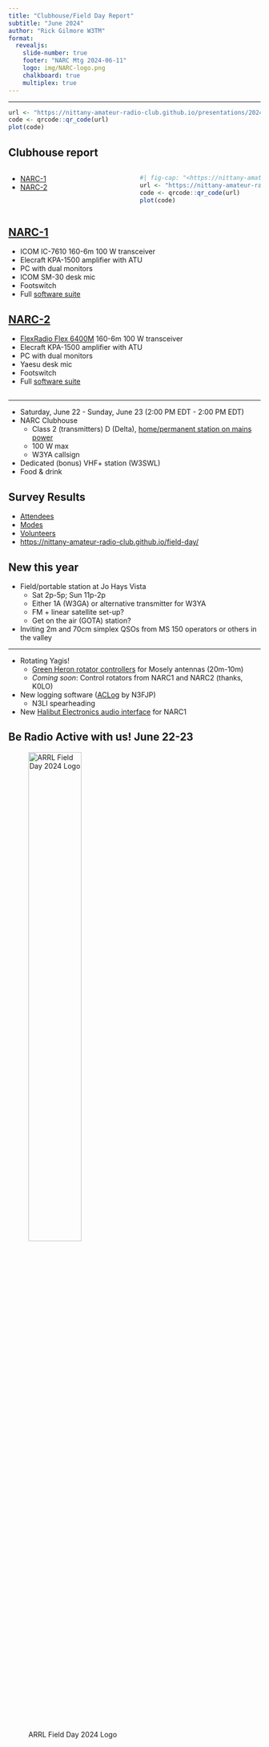 ```yaml
---
title: "Clubhouse/Field Day Report"
subtitle: "June 2024"
author: "Rick Gilmore W3TM"
format: 
  revealjs:
    slide-number: true
    footer: "NARC Mtg 2024-06-11"
    logo: img/NARC-logo.png
    chalkboard: true
    multiplex: true
---
```


---

```r
url <- "https://nittany-amateur-radio-club.github.io/presentations/2024-06-11-clubhouse-rpt"
code <- qrcode::qr_code(url)
plot(code)
```

## Clubhouse report

:::: {.columns}
::: {.column width="50%"}
- [NARC-1](https://nittany-amateur-radio-club.github.io/clubhouse/narc1.html)
- [NARC-2](https://nittany-amateur-radio-club.github.io/clubhouse/narc2.html)
:::

::: {.column width="50%"}
```r
#| fig-cap: "<https://nittany-amateur-radio-club.github.io/clubhouse>"
url <- "https://nittany-amateur-radio-club.github.io/clubhouse"
code <- qrcode::qr_code(url)
plot(code)
```
:::
::::

## [NARC-1](https://nittany-amateur-radio-club.github.io/clubhouse/narc1.html)

- ICOM IC-7610 160-6m 100 W transceiver
- Elecraft KPA-1500 amplifier with ATU
- PC with dual monitors
- ICOM SM-30 desk mic
- Footswitch
- Full [software suite](https://nittany-amateur-radio-club.github.io/clubhouse/narc2.html#software-summary)

## [NARC-2](https://nittany-amateur-radio-club.github.io/clubhouse/narc2.html)

- [FlexRadio Flex 6400M](https://nittany-amateur-radio-club.github.io/clubhouse/flex-6400M.html) 160-6m 100 W transceiver
- Elecraft KPA-1500 amplifier with ATU
- PC with dual monitors
- Yaesu desk mic
- Footswitch
- Full [software suite](https://nittany-amateur-radio-club.github.io/clubhouse/narc2.html#software-summary)

## {background-iframe="https://nittany-amateur-radio-club.github.io/field-day/"}

---

- Saturday, June 22 - Sunday, June 23 (2:00 PM EDT - 2:00 PM EDT)
- NARC Clubhouse
  - Class 2 (transmitters) D (Delta), [home/permanent station on mains power](http://www.arrl.org/field-day-rules) 
  - 100 W max
  - W3YA callsign
- Dedicated (bonus) VHF+ station (W3SWL)
- Food & drink
  
## Survey Results

- [Attendees](https://nittany-amateur-radio-club.github.io/field-day/planning.html#attending-and-operating)
- [Modes](https://nittany-amateur-radio-club.github.io/field-day/planning.html#modes)
- [Volunteers](https://nittany-amateur-radio-club.github.io/field-day/planning.html#volunteering)
- <https://nittany-amateur-radio-club.github.io/field-day/>

## New this year

- Field/portable station at Jo Hays Vista
  - Sat 2p-5p; Sun 11p-2p
  - Either 1A (W3GA) or alternative transmitter for W3YA
  - FM + linear satellite set-up?
  - Get on the air (GOTA) station?
- Inviting 2m and 70cm simplex QSOs from MS 150 operators or others in the valley

---

- Rotating Yagis!
  - [Green Heron rotator controllers](https://www.greenheronengineering.com/product/rotator-controller-rt-21/) for Mosely antennas (20m-10m)
  - *Coming soon*: Control rotators from NARC1 and NARC2 (thanks, K0LO)
- New logging software ([ACLog](https://www.n3fjp.com/aclog.html) by N3FJP)
  - N3LI spearheading
- New [Halibut Electronics audio interface ](https://electronics.halibut.com/product-category/ham/hhi) for NARC1

## Be Radio Active with us! June 22-23

![ARRL Field Day 2024 Logo](img/2024-ARRL-Field-Day-Logo-DO-NOT-EDIT-OR-COPY.jpg){width=50%}
